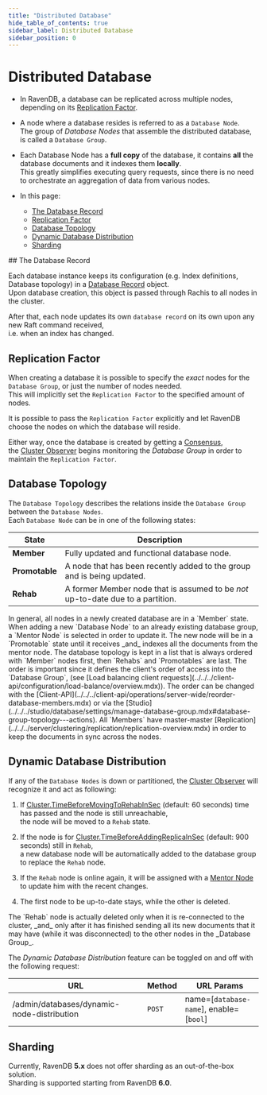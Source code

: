 ```yaml
---
title: "Distributed Database"
hide_table_of_contents: true
sidebar_label: Distributed Database
sidebar_position: 0
---
```



# Distributed Database
<Admonition type="note" title="Note">

* In RavenDB, a database can be replicated across multiple nodes, depending on its [Replication Factor](../../../server/clustering/distribution/distributed-database.mdx#replication-factor).  

* A node where a database resides is referred to as a `Database Node`.  
  The group of _Database Nodes_ that assemble the distributed database, is called a `Database Group`.  

* Each Database Node has a **full copy** of the database, it contains **all** the database documents and it indexes them **locally**.  
  This greatly simplifies executing query requests, since there is no need to orchestrate an aggregation of data from various nodes.  

* In this page:  
  * [The Database Record](../../../server/clustering/distribution/distributed-database.mdx#the-database-record)  
  * [Replication Factor](../../../server/clustering/distribution/distributed-database.mdx#replication-factor)  
  * [Database Topology](../../../server/clustering/distribution/distributed-database.mdx#database-topology)  
  * [Dynamic Database Distribution](../../../server/clustering/distribution/distributed-database.mdx#dynamic-database-distribution)  
  * [Sharding](../../../server/clustering/distribution/distributed-database.mdx#sharding)  
</Admonition>
## The Database Record

Each database instance keeps its configuration (e.g. Index definitions, Database topology) in a [Database Record](../../../client-api/operations/server-wide/create-database.mdx) object.  
Upon database creation, this object is passed through Rachis to all nodes in the cluster.  

After that, each node updates its own `database record` on its own upon any new Raft command received,  
i.e. when an index has changed.  


## Replication Factor

When creating a database it is possible to specify the _exact_ nodes for the `Database Group`, or just the number of nodes needed.  
This will implicitly set the `Replication Factor` to the specified amount of nodes.  

It is possible to pass the `Replication Factor` explicitly and let RavenDB choose the nodes on which the database will reside.  

Either way, once the database is created by getting a [Consensus](../../../server/clustering/rachis/consensus-operations.mdx),  
the [Cluster Observer](../../../server/clustering/distribution/cluster-observer.mdx) begins monitoring the _Database Group_ in order to maintain the `Replication Factor`.  


## Database Topology

The `Database Topology` describes the relations inside the `Database Group` between the `Database Nodes`.  
Each `Database Node` can be in one of the following states:  

| State | Description |
| - | - |
| **Member** | Fully updated and functional database node. |
| **Promotable** | A node that has been recently added to the group and is being updated. |
| **Rehab** | A former Member node that is assumed to be _not_ up-to-date due to a partition. |

<Admonition type="note" title="States Flow" id="states-flow" href="#states-flow">
In general, all nodes in a newly created database are in a `Member` state.  
When adding a new `Database Node` to an already existing database group, a `Mentor Node` 
is selected in order to update it.  
The new node will be in a `Promotable` state until it receives _and_ indexes all the documents from the mentor node.  
</Admonition>

<Admonition type="note" title="Nodes Order" id="nodes-order" href="#nodes-order">
The database topology is kept in a list that is always ordered with `Member` nodes first, then `Rehabs` and `Promotables` are last. 
The order is important since it defines the client's order of access into the `Database Group`, (see [Load balancing client requests](../../../client-api/configuration/load-balance/overview.mdx)).  
The order can be changed with the [Client-API](../../../client-api/operations/server-wide/reorder-database-members.mdx)
or via the [Studio](../../../studio/database/settings/manage-database-group.mdx#database-group-topology---actions).  
</Admonition>

<Admonition type="info" title="Replication" id="replication" href="#replication">
All `Members` have master-master [Replication](../../../server/clustering/replication/replication-overview.mdx) in order to keep the documents in sync across the nodes.
</Admonition>


## Dynamic Database Distribution

If any of the `Database Nodes` is down or partitioned, the [Cluster Observer](../../../server/clustering/distribution/cluster-observer.mdx) will recognize it and act as following:  

1. If [Cluster.TimeBeforeMovingToRehabInSec](../../../server/configuration/cluster-configuration.mdx#clustertimebeforemovingtorehabinsec) (default: 60 seconds) time has passed and the node is still unreachable,  
   the node will be moved to a `Rehab` state.

2. If the node is for [Cluster.TimeBeforeAddingReplicaInSec](../../../server/configuration/cluster-configuration.mdx#clustertimebeforeaddingreplicainsec) (default: 900 seconds) still in `Rehab`,  
   a new database node will be automatically added to the database group to replace the `Rehab` node.

3. If the `Rehab` node is online again, it will be assigned with a [Mentor Node](../../../server/clustering/distribution/highly-available-tasks.mdx#responsible-node) to update him with the recent changes.

4. The first node to be up-to-date stays, while the other is deleted.

<Admonition type="warning" title="Deletion" id="deletion" href="#deletion">
The `Rehab` node is actually deleted only when it is re-connected to the cluster,  
_and_ only after it has finished sending all its new documents that it may have (while it was disconnected) to the other nodes in the _Database Group_.  
</Admonition>

The _Dynamic Database Distribution_ feature can be toggled on and off with the following request:

| URL | Method | URL Params |
| - | - | - |
| /admin/databases/dynamic-node-distribution | `POST` | name=[`database-name`], enable=[`bool`] |


## Sharding

Currently, RavenDB **5.x** does not offer sharding as an out-of-the-box solution.  
Sharding is supported starting from RavenDB **6.0**.


